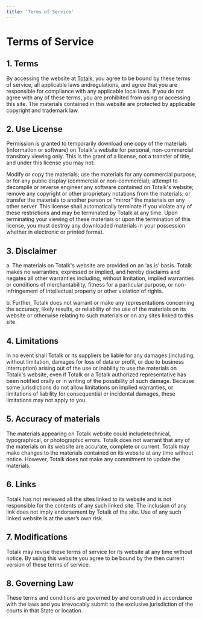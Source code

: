 ```yaml
---
title: 'Terms of Service'
---
```


# Terms of Service

## 1. Terms

By accessing the website at [Totalk](/),
you agree to be bound by these terms of service, all applicable laws andregulations, and agree that you are responsible for compliance with any applicable local laws. If you do not agree with any of these terms, you are prohibited from using or accessing this site. The materials contained in this website are protected by applicable copyright and trademark law.

## 2. Use License

Permission is granted to temporarily download one copy of the materials (information or software) on Totalk's website for personal, non-commercial transitory viewing only. This is the grant of a license, not a transfer of title, and under this license you may not:

Modify or copy the materials; use the materials for any commercial purpose, or for any public display (commercial or non-commercial); attempt to decompile or reverse engineer any software contained on Totalk's website; remove any copyright or other proprietary notations from the materials; or transfer the materials to another person or “mirror” the materials on any other server. This license shall automatically terminate if you violate any of these restrictions and may be terminated by Totalk at any time. Upon terminating your viewing of these materials or upon the termination of this license, you must destroy any downloaded materials in your possession whether in electronic or printed format.

## 3. Disclaimer

a. The materials on Totalk's website are provided on an ‘as is’ basis. Totalk makes no warranties, expressed or implied, and hereby disclaims and negates all other warranties including, without limitation, implied warranties or conditions of merchantability, fitness for a particular purpose, or non-infringement of intellectual property or other violation of rights.

b. Further, Totalk does not warrant or make any representations concerning the accuracy, likely results, or reliability of the use of the materials on its website or otherwise relating to such materials or on any sites linked to this site.

## 4. Limitations

In no event shall Totalk or its suppliers be liable for any damages (including, without limitation, damages for loss of data or profit, or due to business interruption) arising out of the use or inability to use the materials on Totalk's website, even if Totalk or a Totalk authorized representative has been notified orally or in writing of the possibility of such damage. Because some jurisdictions do not allow limitations on implied warranties, or limitations of liability for consequential or incidental damages, these limitations may not apply to you.

## 5. Accuracy of materials

The materials appearing on Totalk website could includetechnical, typographical, or photographic errors. Totalk does not warrant that any of the materials on its website are accurate, complete or current. Totalk may make changes to the materials contained on its website at any time without notice. However, Totalk does not make any commitment to update the materials.

## 6. Links

Totalk has not reviewed all the sites linked to its website and is not responsible for the contents of any such linked site. The inclusion of any link does not imply endorsement by Totalk of the site. Use of any such linked website is at the user’s own risk.

## 7. Modifications

Totalk may revise these terms of service for its website at any time without notice. By using this website you agree to be bound by the then current version of these terms of service.

## 8. Governing Law

These terms and conditions are governed by and construed in accordance with the laws and you irrevocably submit to the exclusive jurisdiction of the courts in that State or location.
